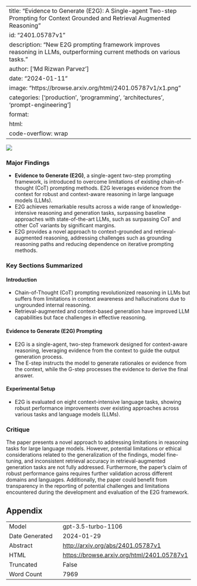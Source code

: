 
---
title: "Evidence to Generate (E2G): A Single-agent Two-step Prompting for Context Grounded and Retrieval Augmented Reasoning"
id: "2401.05787v1"
description: "New E2G prompting framework improves reasoning in LLMs, outperforming current methods on various tasks."
author: ['Md Rizwan Parvez']
date: "2024-01-11"
image: "https://browse.arxiv.org/html/2401.05787v1/x1.png"
categories: ['production', 'programming', 'architectures', 'prompt-engineering']
format:
  html:
    code-overflow: wrap
---

![](https://browse.arxiv.org/html/2401.05787v1/x1.png)

### Major Findings

- **Evidence to Generate (E2G)**, a single-agent two-step prompting framework, is introduced to overcome limitations of existing chain-of-thought (CoT) prompting methods. E2G leverages evidence from the context for robust and context-aware reasoning in large language models (LLMs).
- E2G achieves remarkable results across a wide range of knowledge-intensive reasoning and generation tasks, surpassing baseline approaches with state-of-the-art LLMs, such as surpassing CoT and other CoT variants by significant margins.
- E2G provides a novel approach to context-grounded and retrieval-augmented reasoning, addressing challenges such as grounding reasoning paths and reducing dependence on iterative prompting methods.

### Key Sections Summarized

#### Introduction
- Chain-of-Thought (CoT) prompting revolutionized reasoning in LLMs but suffers from limitations in context awareness and hallucinations due to ungrounded internal reasoning.
- Retrieval-augmented and context-based generation have improved LLM capabilities but face challenges in effective reasoning.
  
#### Evidence to Generate (E2G) Prompting
- E2G is a single-agent, two-step framework designed for context-aware reasoning, leveraging evidence from the context to guide the output generation process.
- The E-step instructs the model to generate rationales or evidence from the context, while the G-step processes the evidence to derive the final answer.

#### Experimental Setup
- E2G is evaluated on eight context-intensive language tasks, showing robust performance improvements over existing approaches across various tasks and language models (LLMs).

### Critique

The paper presents a novel approach to addressing limitations in reasoning tasks for large language models. However, potential limitations or ethical considerations related to the generalization of the findings, model fine-tuning, and inconsistent retrieval accuracy in retrieval-augmented generation tasks are not fully addressed. Furthermore, the paper's claim of robust performance gains requires further validation across different domains and languages. Additionally, the paper could benefit from transparency in the reporting of potential challenges and limitations encountered during the development and evaluation of the E2G framework.

## Appendix

|          |          |
|----------|----------|
| Model     | gpt-3.5-turbo-1106       |
| Date Generated     | 2024-01-29       |
| Abstract | [http://arxiv.org/abs/2401.05787v1](http://arxiv.org/abs/2401.05787v1)        |
| HTML     | [https://browse.arxiv.org/html/2401.05787v1](https://browse.arxiv.org/html/2401.05787v1)       |
| Truncated       | False       |
| Word Count       | 7969       |